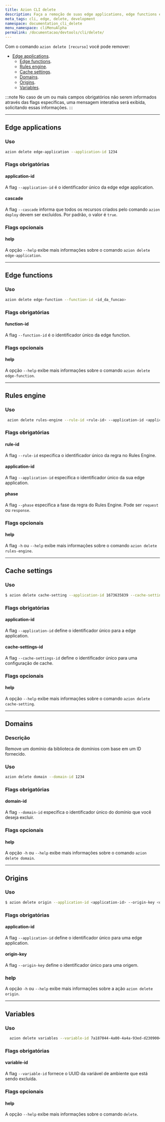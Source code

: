 ```yaml
---
title: Azion CLI delete
description: Faça a remoção de suas edge applications, edge functions e outros recursos através da Azion CLI.
meta_tags: cli, edge, delete, development
namespace: documentation_cli_delete
menu_namespace: cliMenuAlpha
permalink: /documentacao/devtools/cli/delete/
---
```


Com o comando `azion delete [recurso]` você pode remover:

- [Edge applications](#edge-applications).
    - [Edge functions](#edge-functions). 
    - [Rules engine](#rules-engine). 
    - [Cache settings](#cache-settings).
    - [Domains](#domains).
    - [Origins](#origins). 
    - [Variables](#variables).

:::note
No caso de um ou mais campos obrigatórios não serem informados através das flags específicas, uma mensagem interativa será exibida, solicitando essas informações.
:::

---

## Edge applications

### Uso

```bash
azion delete edge-application --application-id 1234
```

### Flags obrigatórias

#### application-id

A flag `--application-id` é o identificador único da edge edge application.

#### cascade

A flag `--cascade` informa que todos os recursos criados pelo comando `azion deploy` devem ser excluídos. Por padrão, o valor é `true`.

### Flags opcionais

#### help

A opção `--help` exibe mais informações sobre o comando `azion delete edge-application`.

---

## Edge functions

### Uso

```bash
azion delete edge-function --function-id <id_da_funcao>
```

### Flags obrigatórias

#### function-id

A flag `--function-id` é o identificador único da edge function.

### Flags opcionais

#### help

A opção `--help` exibe mais informações sobre o comando `azion delete edge-function`.

---

## Rules engine

### Uso

```bash
 azion delete rules-engine --rule-id <rule-id> --application-id <application-id> --phase <phase>
```

### Flags obrigatórias

#### rule-id

A flag `--rule-id` especifica o identificador único da regra no Rules Engine.

#### application-id

A flag `--application-id` especifica o identificador único da sua edge application.

#### phase

A flag `--phase` especifica a fase da regra do Rules Engine. Pode ser `request` ou `response`.

### Flags opcionais

#### help

A flag `-h` ou `--help` exibe mais informações sobre o comando `azion delete rules-engine`.

---

## Cache settings

### Uso

```bash
$ azion delete cache-setting --application-id 1673635839 --cache-settings-id 107313
```

### Flags obrigatórias

#### application-id

A flag `--application-id` define o identificador único para a edge application.

#### cache-settings-id

A flag `--cache-settings-id` define o identificador único para uma configuração de cache.

### Flags opcionais

#### help

A opção `--help` exibe mais informações sobre o comando `azion delete cache-setting`.

---

## Domains

### Descrição

Remove um domínio da biblioteca de domínios com base em um ID fornecido.

### Uso

```bash
azion delete domain --domain-id 1234
```

### Flags obrigatórias

#### domain-id

A flag `--domain-id` especifica o identificador único do domínio que você deseja excluir.

### Flags opcionais

#### help

A opção `-h` ou `--help` exibe mais informações sobre o comando `azion delete domain`.

---

## Origins

### Uso

```bash
$ azion delete origin --application-id <application-id> --origin-key <origin-key>
```

### Flags obrigatórias

#### application-id

A flag `--application-id` define o identificador único para uma edge application.

#### origin-key

A flag `--origin-key` define o identificador único para uma origem.

### help

A opção `-h` ou `--help` exibe mais informações sobre a ação `azion delete origin`.

---

## Variables

### Uso

```bash
  azion delete variables --variable-id 7a187044-4a00-4a4a-93ed-d230900423221f3
```

### Flags obrigatórias

#### variable-id

A flag `--variable-id` fornece o UUID da variável de ambiente que está sendo excluída.

### Flags opcionais

#### help

A opção `--help` exibe mais informações sobre o comando `delete`.

